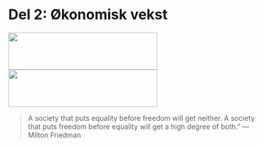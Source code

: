 <!--
---
output: html_notebook
---
-->
# Del 2: Økonomisk vekst
<img id='grere' src="bilder/poverty.jpg" height="75px" width="300px" />
<img id='grede' src="bilder/growth.jpg" height="75px" width="300px" />

> A society that puts equality before freedom will get neither. A society that puts freedom before equality will get a high degree of both.” 
― Milton Friedman

<!--

## Introduksjon
Y/L↑⇒"Høyere levestendard ⇒" "Lykke(?)" 
Empiriske observasjoner:
Rike land: Har vokst og BNP per innbygger har konvergert. 
Fattige land: Ingen slik klar sammenheng.
	Forklaringer: 
Institusjoner, korrupsjon, sterk befolkningsvekst etc.

## Solow-modellen for økonomisk vekst
Hvordan forstå vekst?  Benytte Solow modellen som består av tre komponenter:

**(1) Produktfunksjonen på intensiv form**
$$Y=F(K,AL)$$

**(2) Sparing **
$$y=f(k) \text{ hvor } f’k>0, f’’k<0$$

**(3) Kapitalakkumulasjon (ekel utgave, uten teknologisk framgang og befolkningsvekst) **

## Modellens prediksjon

## Skiftanalyse 
**Økt sparing**

**Befolkningsvekst**


<!--




Y=F(K,AL)   F_k^'>0,F_kk^'<0,F_L^'>0, F_LL^'<0 
Konstant skalautbytte 
y=f(k) f’k>0,f’’k<0
	(2) Sparing
Lukket økonomi (uten offentlig sektor)
I=S
I=S=sY⇔I/N=sY/N=sf(k)
	(3) Kapitalakkumulasjon
Enkel utgave (uten teknologisk framgang og befolkningsvekst):
ΔK=-δ K+I 
ΔK/N=-δ K/N +I/N  
Δk=sf(k)-δk
Vanlig utgave (med teknologisk framgang, a, og befolkningsvekst, n,):
Δk=sf(k)-(δ+n+a)k

	Modellens prediksjon (bør også kunne vises grafisk):
Uavhengig av det initiale kapitalnivået vil økonomien på sikt konvergere mot en steady state:
sf(k^ss )=(δ+n+a) k^ss
y^ss=f(k^ss)
I den enkle versjonen vil veksten i produksjonen (BNP) våre lik null.
I den vanlige versjonen vil veksten i produksjonen (BNP) våre lik befolkningsveksten pluss teknologiveksten. 

Skiftanalyse (bør også kunne vises grafisk)
Økt sparing vil gi en ny og høyere steady state.
Befolkningsvekst (fødselsrater + nettoinnvandring)) vil gi en ny og lavere steady state.


-->



